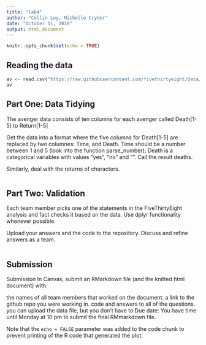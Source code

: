 ```yaml
---
title: "lab4"
author: "Collin Loy, Michelle Cryder"
date: "October 11, 2018"
output: html_document
---
```


```r
knitr::opts_chunk$set(echo = TRUE)
```

## Reading the data

```r

av <- read.csv("https://raw.githubusercontent.com/fivethirtyeight/data/master/avengers/avengers.csv", stringsAsFactors = FALSE)
av

```

## Part One: Data Tidying

The avenger data consists of ten columns for each avenger called Death[1-5] to Return[1-5]

Get the data into a format where the five columns for Death[1-5] are replaced by two columnes: Time, and Death. Time should be a number between 1 and 5 (look into the function parse_number); Death is a categorical variables with values “yes”, “no” and “”. Call the result deaths.

Similarly, deal with the returns of characters.

```r



```


## Part Two: Validation

Each team member picks one of the statements in the FiveThirtyEight analysis and fact checks it based on the data. Use dplyr functionality whenever possible.

Upload your answers and the code to the repository. Discuss and refine answers as a team.

```r



```

## Submission

Submission
In Canvas, submit an RMarkdown file (and the knitted html document) with:

the names of all team members that worked on the document.
a link to the github repo you were working in.
code and answers to all of the questions.
you can upload the data file, but you don’t have to
Due date: You have time until Monday at 10 pm to submit the final RMmarkdown file.

Note that the `echo = FALSE` parameter was added to the code chunk to prevent printing of the R code that generated the plot.
